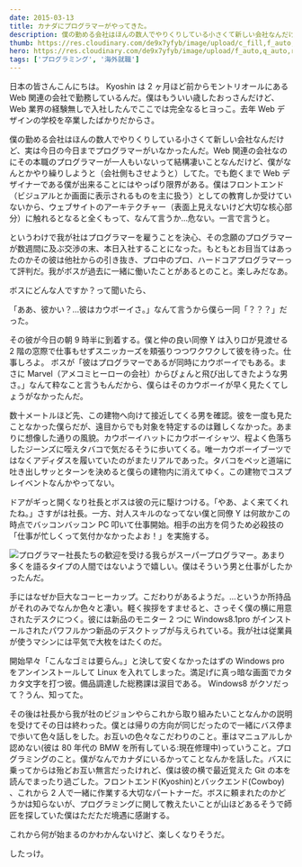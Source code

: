 ```yaml
---
date: 2015-03-13
title: カナダにプログラマーがやってきた。
description: 僕の勤める会社はほんの数人でやりくりしている小さくて新しい会社なんだけど、実は今日の今日までプログラマーがいなかったんだ。
thumb: https://res.cloudinary.com/de9x7yfyb/image/upload/c_fill,f_auto,h_120,q_auto,r_6,w_120/v1637734530/qc3/posts/programmer/1513170367.coffee-cup-original_inaqjh.jpg
hero: https://res.cloudinary.com/de9x7yfyb/image/upload/f_auto,q_auto,r_6,w_680/v1637734530/qc3/posts/programmer/1513170367.coffee-cup-original_inaqjh.jpg
tags: ['プログラミング', '海外就職']
---
```


日本の皆さんこんにちは。 Kyoshin は 2 ヶ月ほど前からモントリオールにある Web 関連の会社で勤務しているんだ。僕はもういい歳したおっさんだけど、Web 業界の経験無しで入社したんでここでは完全なるヒヨっこ。去年 Web デザインの学校を卒業したばかりだからさ。

僕の勤める会社はほんの数人でやりくりしている小さくて新しい会社なんだけど、実は今日の今日までプログラマーがいなかったんだ。Web 関連の会社なのにその本職のプログラマーが一人もいないって結構凄いことなんだけど、僕がなんとかやり繰りしようと（会社側もさせようと）してた。でも飽くまで Web デザイナーである僕が出来ることにはやっぱり限界がある。僕はフロントエンド（ビジュアルとか画面に表示されるものを主に扱う）としての教育しか受けていないから、ウェブサイトのアーキテクチャー（表面上見えないけど大切な核心部分）に触れるとなると全くもって、なんて言うか…危ない。一言で言うと。

というわけで我が社はプログラマーを雇うことを決心、その念願のプログラマーが数週間に及ぶ交渉の末、本日入社することになった。もともとお目当てはあったのかその彼は他社からの引き抜き、プロ中のプロ、ハードコアプログラマーって評判だ。我がボスが過去に一緒に働いたことがあるとのこと。楽しみだなあ。

ボスにどんな人ですか？って聞いたら、

「ああ、彼かい？…彼はカウボーイさ。」なんて言うから僕ら一同「？？？」だった。

その彼が今日の朝 9 時半に到着する。僕と仲の良い同僚 Y は入り口が見渡せる 2 階の窓際で仕事もせずスニッカーズを頬張りつつワクワクして彼を待った。仕事しろよ。
ボスが「彼はプログラマーであるが同時にカウボーイでもある。まさに Marvel（アメコミヒーローの会社）からぴょんと飛び出してきたような男さ。」なんて粋なこと言うもんだから、僕らはそのカウボーイが早く見たくてしょうがなかったんだ。

数十メートルほど先、この建物へ向けて接近してくる男を確認。彼を一度も見たことなかった僕らだが、遠目からでも対象を特定するのは難しくなかった。あまりに想像した通りの風貌。カウボーイハットにカウボーイシャツ、程よく色落ちしたジーンズに咥えタバコで気だるそうに歩いてくる。唯一カウボーイブーツではなくアディダスを履いていたのがまたリアルであった。タバコをペッと道端に吐き出しサッとターンを決めると僕らの建物内に消えてゆく。この建物でコスプレイベントなんかやってない。

ドアがギっと開くなり社長とボスは彼の元に駆けつける。「やあ、よく来てくれたね。」さすがは社長。一方、対人スキルのなってない僕と同僚 Y は何故かこの時点でバッコンバッコン PC 叩いて仕事開始。相手の出方を伺うため必殺技の「仕事が忙しくって気付かなかったよお！」を実施する。

![プログラマー](https://res.cloudinary.com/de9x7yfyb/image/upload/f_auto,q_auto,r_6,w_680/v1637734530/qc3/posts/programmer/programmer_cyj07l.jpg)社長たちの歓迎を受ける我らがスーパープログラマー。あまり多くを語るタイプの人間ではないようで嬉しい。僕はそういう男と仕事がしたかったんだ。

手にはなぜか巨大なコーヒーカップ。こだわりがあるようだ。…というか所持品がそれのみでなんか色々と凄い。軽く挨拶をすませると、さっそく僕の横に用意されたデスクにつく。彼には新品のモニター 2 つに Windows8.1pro がインストールされたパワフルかつ新品のデスクトップが与えられている。我が社は従業員が使うマシンには平気で大枚をはたくのだ。

開始早々「こんなゴミは要らん。」と決して安くなかったはずの Windows pro をアンインストールして Linux を入れてしまった。満足げに真っ暗な画面でカタカタ文字を打つ彼。備品調達した総務課は涙目である。
Windows8 がクソだって？うん、知ってた。

その後は社長から我が社のビジョンやらこれから取り組みたいことなんかの説明を受けてその日は終わった。僕とは帰りの方向が同じだったので一緒にバス停まで歩いて色々話しをした。お互いの色々なこだわりのこと。車はマニュアルしか認めない(彼は 80 年代の BMW を所有している:現在修理中)っていうこと。プログラミングのこと。僕がなんでカナダにいるかってことなんかを話した。バスに乗ってからは殆どお互い無言だったけれど、僕は彼の横で最近覚えた Git の本を読んでまったり過ごした。フロントエンド(Kyoshin)とバックエンド(Cowboy) 、これから 2 人で一緒に作業する大切なパートナーだ。ボスに頼まれたのかどうかは知らないが、プログラミングに関して教えたいことが山ほどあるそうで師匠を探していた僕はただただ境遇に感謝する。

これから何が始まるのかわかんないけど、楽しくなりそうだ。

したっけ。
